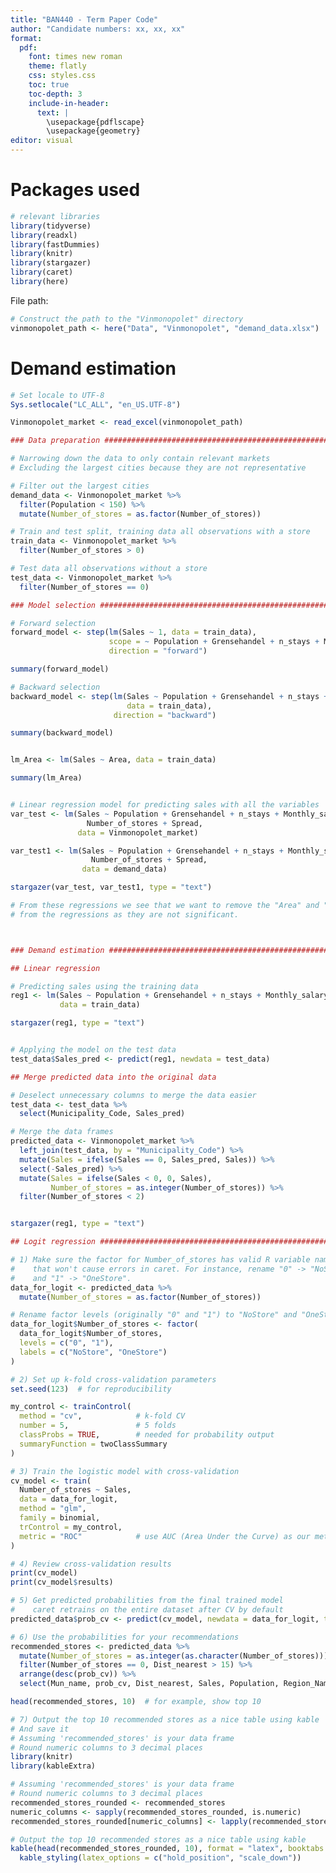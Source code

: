 ```yaml
---
title: "BAN440 - Term Paper Code"
author: "Candidate numbers: xx, xx, xx"
format:
  pdf:
    font: times new roman
    theme: flatly
    css: styles.css
    toc: true
    toc-depth: 3
    include-in-header:
      text: |
        \usepackage{pdflscape}
        \usepackage{geometry}
editor: visual
---
```


# Packages used

```r

# relevant libraries
library(tidyverse)
library(readxl)
library(fastDummies)
library(knitr)
library(stargazer)
library(caret)
library(here)
```

File path:

```r

# Construct the path to the "Vinmonopolet" directory
vinmonopolet_path <- here("Data", "Vinmonopolet", "demand_data.xlsx")
```

# Demand estimation

```r

# Set locale to UTF-8
Sys.setlocale("LC_ALL", "en_US.UTF-8")

Vinmonopolet_market <- read_excel(vinmonopolet_path)

### Data preparation ###########################################################

# Narrowing down the data to only contain relevant markets
# Excluding the largest cities because they are not representative

# Filter out the largest cities
demand_data <- Vinmonopolet_market %>%
  filter(Population < 150) %>% 
  mutate(Number_of_stores = as.factor(Number_of_stores))

# Train and test split, training data all observations with a store
train_data <- Vinmonopolet_market %>%
  filter(Number_of_stores > 0)

# Test data all observations without a store
test_data <- Vinmonopolet_market %>%
  filter(Number_of_stores == 0)

### Model selection ###########################################################

# Forward selection
forward_model <- step(lm(Sales ~ 1, data = train_data), 
                      scope = ~ Population + Grensehandel + n_stays + Monthly_salary + Area + Number_of_stores + Spread,
                      direction = "forward")

summary(forward_model)

# Backward selection
backward_model <- step(lm(Sales ~ Population + Grensehandel + n_stays + Monthly_salary + Area + Number_of_stores + Spread, 
                          data = train_data), 
                       direction = "backward")

summary(backward_model)


lm_Area <- lm(Sales ~ Area, data = train_data)

summary(lm_Area)


# Linear regression model for predicting sales with all the variables
var_test <- lm(Sales ~ Population + Grensehandel + n_stays + Monthly_salary + Area +
                 Number_of_stores + Spread,
               data = Vinmonopolet_market)

var_test1 <- lm(Sales ~ Population + Grensehandel + n_stays + Monthly_salary + Area +
                  Number_of_stores + Spread,
                data = demand_data)

stargazer(var_test, var_test1, type = "text")

# From these regressions we see that we want to remove the "Area" and "prop_spread" variables
# from the regressions as they are not significant.



### Demand estimation ##########################################################

## Linear regression

# Predicting sales using the training data
reg1 <- lm(Sales ~ Population + Grensehandel + n_stays + Monthly_salary,
           data = train_data)

stargazer(reg1, type = "text")


# Applying the model on the test data
test_data$Sales_pred <- predict(reg1, newdata = test_data)

## Merge predicted data into the original data

# Deselect unnecessary columns to merge the data easier
test_data <- test_data %>%
  select(Municipality_Code, Sales_pred)

# Merge the data frames
predicted_data <- Vinmonopolet_market %>%
  left_join(test_data, by = "Municipality_Code") %>%
  mutate(Sales = ifelse(Sales == 0, Sales_pred, Sales)) %>%
  select(-Sales_pred) %>% 
  mutate(Sales = ifelse(Sales < 0, 0, Sales),
         Number_of_stores = as.integer(Number_of_stores)) %>% 
  filter(Number_of_stores < 2)



```

\newpage

```r

stargazer(reg1, type = "text")

```

```r

## Logit regression ############################################################

# 1) Make sure the factor for Number_of_stores has valid R variable names
#    that won't cause errors in caret. For instance, rename "0" -> "NoStore"
#    and "1" -> "OneStore".
data_for_logit <- predicted_data %>%
  mutate(Number_of_stores = as.factor(Number_of_stores))

# Rename factor levels (originally "0" and "1") to "NoStore" and "OneStore"
data_for_logit$Number_of_stores <- factor(
  data_for_logit$Number_of_stores,
  levels = c("0", "1"),
  labels = c("NoStore", "OneStore")
)

# 2) Set up k-fold cross-validation parameters
set.seed(123)  # for reproducibility

my_control <- trainControl(
  method = "cv",            # k-fold CV
  number = 5,               # 5 folds
  classProbs = TRUE,        # needed for probability output
  summaryFunction = twoClassSummary
)

# 3) Train the logistic model with cross-validation
cv_model <- train(
  Number_of_stores ~ Sales,
  data = data_for_logit,
  method = "glm",
  family = binomial,
  trControl = my_control,
  metric = "ROC"            # use AUC (Area Under the Curve) as our metric
)

# 4) Review cross-validation results
print(cv_model)
print(cv_model$results)

# 5) Get predicted probabilities from the final trained model
#    caret retrains on the entire dataset after CV by default
predicted_data$prob_cv <- predict(cv_model, newdata = data_for_logit, type = "prob")[, "OneStore"]

# 6) Use the probabilities for your recommendations
recommended_stores <- predicted_data %>%
  mutate(Number_of_stores = as.integer(as.character(Number_of_stores))) %>%
  filter(Number_of_stores == 0, Dist_nearest > 15) %>%
  arrange(desc(prob_cv)) %>%
  select(Mun_name, prob_cv, Dist_nearest, Sales, Population, Region_Name)

head(recommended_stores, 10)  # for example, show top 10

# 7) Output the top 10 recommended stores as a nice table using kable 
# And save it 
# Assuming 'recommended_stores' is your data frame
# Round numeric columns to 3 decimal places
library(knitr)
library(kableExtra)

# Assuming 'recommended_stores' is your data frame
# Round numeric columns to 3 decimal places
recommended_stores_rounded <- recommended_stores
numeric_columns <- sapply(recommended_stores_rounded, is.numeric)
recommended_stores_rounded[numeric_columns] <- lapply(recommended_stores_rounded[numeric_columns], round, 3)

# Output the top 10 recommended stores as a nice table using kable
kable(head(recommended_stores_rounded, 10), format = "latex", booktabs = TRUE) %>%
  kable_styling(latex_options = c("hold_position", "scale_down"))
```
